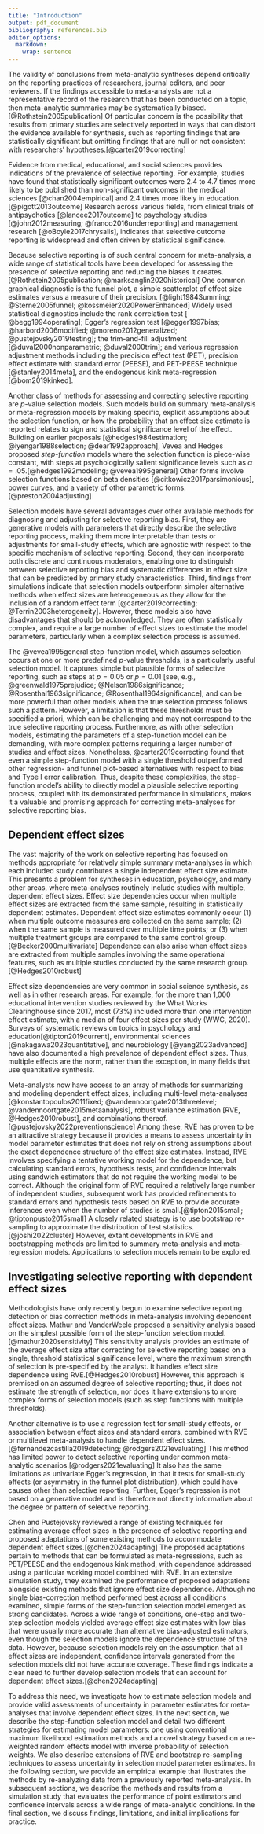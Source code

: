 ```yaml
---
title: "Introduction"
output: pdf_document
bibliography: references.bib
editor_options: 
  markdown: 
    wrap: sentence
---
```


The validity of conclusions from meta-analytic syntheses depend critically on the reporting practices of researchers, journal editors, and peer reviewers.
If the findings accessible to meta-analysts are not a representative record of the research that has been conducted on a topic, then meta-analytic summaries may be systematically biased.[@Rothstein2005publication]
Of particular concern is the possibility that results from primary studies are selectively reported in ways that can distort the evidence available for synthesis, such as reporting findings that are statistically significant but omitting findings that are null or not consistent with researchers' hypotheses.[@carter2019correcting]

Evidence from medical, educational, and social sciences provides indications of the prevalence of selective reporting. For example, studies have found that statistically significant outcomes were 2.4 to 4.7 times more likely to be published than non-significant outcomes in the medical sciences [@chan2004empirical] and 2.4 times more likely in education.[@pigott2013outcome] Research across various fields, from clinical trials of antipsychotics [@lancee2017outcome] to psychology studies [@john2012measuring; @franco2016underreporting] and management research [@oBoyle2017chrysalis], indicates that selective outcome reporting is widespread and often driven by statistical significance.

Because selective reporting is of such central concern for meta-analysis, a wide range of statistical tools have been developed for assessing the presence of selective reporting and reducing the biases it creates. [@Rothstein2005publication; @marksanglin2020historical]
One common graphical diagnostic is the funnel plot, a simple scatterplot of effect size estimates versus a measure of their precision. [@light1984Summing; @Sterne2005funnel; @kossmeier2020PowerEnhanced] Widely used statistical diagnostics include the rank correlation test [ @begg1994operating]; Egger's regression test [@egger1997bias; @harbord2006modified; @moreno2012generalized; @pustejovsky2019testing]; the trim-and-fill adjustment [@duval2000nonparametric; @duval2000trim]; and various regression adjustment methods including the precision effect test (PET), precision effect estimate with standard error (PEESE), and PET-PEESE technique [@stanley2014meta], and the endogenous kink meta-regression [@bom2019kinked].

Another class of methods for assessing and correcting selective reporting are $p$-value selection models.
Such models build on summary meta-analysis or meta-regression models by making specific, explicit assumptions about the selection function, or how the probability that an effect size estimate is reported relates to sign and statistical significance level of the effect. Building on earlier proposals [@hedges1984estimation; @iyengar1988selection; @dear1992approach], Vevea and Hedges proposed _step-function_ models where the selection function is piece-wise constant, with steps at psychologically salient significance levels such as $\alpha = .05$.[@hedges1992modeling; @vevea1995general]
Other forms involve selection functions based on beta densities [@citkowicz2017parsimonious], power curves, and a variety of other parametric forms. [@preston2004adjusting]

Selection models have several advantages over other available methods for diagnosing and adjusting for selective reporting bias.
First, they are generative models with parameters that directly describe the selective reporting process, making them more interpretable than tests or adjustments for small-study effects, which are agnostic with respect to the specific mechanism of selective reporting.
Second, they can incorporate both discrete and continuous moderators, enabling one to distinguish between selective reporting bias and systematic differences in effect size that can be predicted by primary study characteristics.
Third, findings from simulations indicate that selection models outperform simpler alternative methods when effect sizes are heterogeneous as they allow for the inclusion of a random effect term [@carter2019correcting; @Terrin2003heterogeneity]. However, these models also have disadvantages that should be acknowledged. They are often statistically complex, and require a large number of effect sizes to estimate the model parameters, particularly when a complex selection process is assumed.

The @vevea1995general step-function model, which assumes selection occurs at one or more predefined $p$-value thresholds, is a particularly useful selection model. It captures simple but plausible forms of selective reporting, such as steps at $p = 0.05$ or $p = 0.01$ [see, e.g., @greenwald1975prejudice; @Nelson1986significance; @Rosenthal1963significance; @Rosenthal1964significance], and can be more powerful than other models when the true selection process follows such a pattern.
However, a limitation is that these thresholds must be specified a priori, which can be challenging and may not correspond to the true selective reporting process.
Furthermore, as with other selection models, estimating the parameters of a step-function model can be demanding, with more complex patterns requiring a larger number of studies and effect sizes.
Nonetheless, @carter2019correcting found that even a simple step-function model with a single threshold outperformed other regression- and funnel plot-based alternatives with respect to bias and Type I error calibration.
Thus, despite these complexities, the step-function model's ability to directly model a plausible selective reporting process, coupled with its demonstrated performance in simulations, makes it a valuable and promising approach for correcting meta-analyses for selective reporting bias.

## Dependent effect sizes

The vast majority of the work on selective reporting has focused on methods appropriate for relatively simple summary meta-analyses in which each included study contributes a single independent effect size estimate.
This presents a problem for syntheses in education, psychology, and many other areas, where meta-analyses routinely include studies with multiple, dependent effect sizes. 
Effect size dependencies occur when multiple effect sizes are extracted from the same sample, resulting in statistically dependent estimates.
Dependent effect size estimates commonly occur (1) when multiple outcome measures are collected on the same sample; (2) when the same sample is measured over multiple time points; or (3) when multiple treatment groups are compared to the same control group. [@Becker2000multivariate]
Dependence can also arise when effect sizes are extracted from multiple samples involving the same operational features, such as multiple studies conducted by the same research group. [@Hedges2010robust]

Effect size dependencies are very common in social science synthesis, as well as in other research areas.
For example, for the more than 1,000 educational intervention studies reviewed by the What Works Clearinghouse since 2017, most (73%) included more than one intervention effect estimate, with a median of four effect sizes per study (WWC, 2020).
Surveys of systematic reviews on topics in psychology and education[@tipton2019current], environmental sciences [@nakagawa2023quantitative], and neurobiology [@yang2023advanced] have also documented a high prevalence of dependent effect sizes.
Thus, multiple effects are the norm, rather than the exception, in many fields that use quantitative synthesis.

Meta-analysts now have access to an array of methods for summarizing and modeling dependent effect sizes, including multi-level meta-analyses [@konstantopoulos2011fixed; @vandennoortgate2013threelevel; @vandennoortgate2015metaanalysis], robust variance estimation [RVE, @Hedges2010robust], and combinations thereof.[@pustejovsky2022preventionscience]
Among these, RVE has proven to be an attractive strategy because it provides a means to assess uncertainty in model parameter estimates that does not rely on strong assumptions about the exact dependence structure of the effect size estimates. 
Instead, RVE involves specifying a tentative working model for the dependence, but calculating standard errors, hypothesis tests, and confidence intervals using sandwich estimators that do not require the working model to be correct. 
Although the original form of RVE required a relatively large number of independent studies, subsequent work has provided refinements to standard errors and hypothesis tests based on RVE to provide accurate inferences even when the number of studies is small.[@tipton2015small; @tiptonpusto2015small]
A closely related strategy is to use bootstrap re-sampling to approximate the distribution of test statistics.[@joshi2022cluster]
However, extant developments in RVE and bootstrapping methods are limited to summary meta-analysis and meta-regression models.
Applications to selection models remain to be explored.

## Investigating selective reporting with dependent effect sizes

Methodologists have only recently begun to examine selective reporting detection or bias correction methods in meta-analysis involving dependent effect sizes.
Mathur and VanderWeele proposed a sensitivity analysis based on the simplest possible form of the step-function selection model.[@mathur2020sensitivity]
This sensitivity analysis provides an estimate of the average effect size after correcting for selective reporting based on a single, threshold statistical significance level, where the maximum strength of selection is pre-specified by the analyst. 
It handles effect size dependence using RVE.[@Hedges2010robust]
However, this approach is premised on an assumed degree of selective reporting; thus, it does not estimate the strength of selection, nor does it have extensions to more complex forms of selection models (such as step functions with multiple thresholds).

Another alternative is to use a regression test for small-study effects, or association between effect sizes and standard errors, combined with RVE or multilevel meta-analysis to handle dependent effect sizes. [@fernandezcastilla2019detecting; @rodgers2021evaluating]
This method has limited power to detect selective reporting under common meta-analytic scenarios.[@rodgers2021evaluating]
It also has the same limitations as univariate Egger's regression, in that it tests for small-study effects (or asymmetry in the funnel plot distribution), which could have causes other than selective reporting.
Further, Egger's regression is not based on a generative model and is therefore not directly informative about the degree or pattern of selective reporting.

Chen and Pustejovsky reviewed a range of existing techniques for estimating average effect sizes in the presence of selective reporting and proposed adaptations of some existing methods to accommodate dependent effect sizes.[@chen2024adapting]
The proposed adaptations pertain to methods that can be formulated as meta-regressions, such as PET/PEESE and the endogenous kink method, with dependence addressed using a particular working model combined with RVE.
In an extensive simulation study, they examined the performance of proposed adaptations alongside existing methods that ignore effect size dependence. 
Although no single bias-correction method performed best across all conditions examined, simple forms of the step-function selection model emerged as strong candidates.
Across a wide range of conditions, one-step and two-step selection models yielded average effect size estimates with low bias that were usually more accurate than alternative bias-adjusted estimators, even though the selection models ignore the dependence structure of the data.
However, because selection models rely on the assumption that all effect sizes are independent, confidence intervals generated from the selection models did not have accurate coverage. 
These findings indicate a clear need to further develop selection models that can account for dependent effect sizes.[@chen2024adapting]

To address this need, we investigate how to estimate selection models and provide valid assessments of uncertainty in parameter estimates for meta-analyses that involve dependent effect sizes. 
In the next section, we describe the step-function selection model and detail two different strategies for estimating model parameters: one using conventional maximum likelihood estimation methods and a novel strategy based on a re-weighted random effects model with inverse probability of selection weights. 
We also describe extensions of RVE and bootstrap re-sampling techniques to assess uncertainty in selection model parameter estimates.
In the following section, we provide an empirical example that illustrates the methods by re-analyzing data from a previously reported meta-analysis. 
In subsequent sections, we describe the methods and results from a simulation study that evaluates the performance of point estimators and confidence intervals across a wide range of meta-analytic conditions.
In the final section, we discuss findings, limitations, and initial implications for practice.